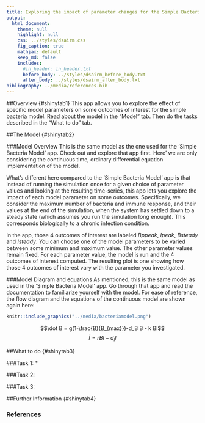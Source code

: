 ```yaml
---
title: Exploring the impact of parameter changes for the Simple Bacteria Model
output:
  html_document:
    theme: null
    highlight: null
    css: ../styles/dsairm.css
    fig_caption: true
    mathjax: default 
    keep_md: false
    includes:
      #in_header: in_header.txt
      before_body: ../styles/dsairm_before_body.txt
      after_body: ../styles/dsairm_after_body.txt 
bibliography: ../media/references.bib
---
```


##Overview {#shinytab1}
This app allows you to explore the effect of specific model parameters on some outcomes of interest for the simple bacteria model. Read about the model in the "Model" tab. Then do the tasks described in the "What to do" tab.


##The Model {#shinytab2}

###Model Overview
This is the same model as the one used for the 'Simple Bacteria Model' app. Check out and explore that app first. Here' we are only considering the continuous time, ordinary differential equation implementation of the model.

What's different here compared to the 'Simple Bacteria Model' app is that instead of running the simulation once for a given choice of parameter values and looking at the resulting time-series, this app lets you explore the impact of each model parameter on some outcomes. Specifically, we consider the maximum number of bacteria and immune response, and their values at the end of the simulation, when the system has settled down to a steady state (which assumes you run the simulation long enough). This corresponds biologically to a chronic infection condition.

In the app, those 4 outcomes of interest are labeled _Bppeak_, _Ipeak_, _Bsteady_ and _Isteady_. You can choose one of the model parameters to be varied between some minimum and maximum value. The other parameter values remain fixed. For each parameter value, the model is run and the 4 outcomes of interest computed. The resulting plot is one showing how those 4 outcomes of interest vary with the parameter you investigated.



###Model Diagram and equations
As mentioned, this is the same model as used in the 'Simple Bacteria Model' app. Go through that app and read the documentation to familiarize yourself with the model. For ease of reference, the flow diagram and the equations of the continuous model are shown again here:

```r
knitr::include_graphics("../media/bacteriamodel.png")
```

$$\dot B = g(1-\frac{B}{B_{max}})-d_B B - k BI$$ 
$$\dot I = r B I - d_I I$$



##What to do {#shinytab3}

###Task 1: 
*

###Task 2: 

###Task 3: 


##Further Information {#shinytab4}

### References


